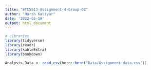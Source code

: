 ```yaml
---
title: "ETC5513-Assignment-4-Group-02"
author: "Harsh Katiyar"
date: '2022-05-19'
output: html_document
---
```


```r
# Libraries
library(tidyverse)
library(readr)
library(kableExtra)
library(bookdown)

```



```r
Analysis_Data <- read_csv(here::here("Data/Assignment_data.csv"))
```